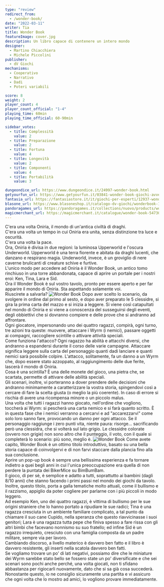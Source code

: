 ```yaml
---
type: "review"
redirect_from:
  - /wonder-book/
date: "2022-03-11"
writer: Tia
title: Wonder Book
featureImage: cover.jpg
description: Un libro capace di contenere un intero mondo
designer:
  - Martino Chiacchiera
  - Michele Piccolini
publisher:
  - dV Giochi
mechanisms:
  - Cooperativo
  - Narrativo
  - Dadi
  - Poteri variabili

score: 8
weight: 2
player_count: 4
player_count_official: "1-4"
playing_time: 60min
playing_time_official: 60-90min

sidebar_votes:
  - title: Complessità
    value: 2
  - title: Preparazione
    value: 2
  - title: Fortuna
    value: 4
  - title: Longevità
    value: 2
  - title: Componenti
    value: 4
  - title: Portabilità
    value: 3

dungeondice_url: https://www.dungeondice.it/24997-wonder-book.html
getyourfun_url: https://www.getyourfun.it/03841-wonder-book-giochi-avventura.html
fantasia_url: https://fantasiastore.it/it/giochi-per-esperti/12937-wonder-book.html
blasone_url: https://www.blasoneshop.it/catalogo-dv-giochi/wonderbook-102-1118
pandoragames_url: https://pandoragames.it/collections/nuovo/products/wonder-book
magicmerchant_url: https://magicmerchant.it/catalogue/wonder-book-54730/
---
```


<Setting>
  C'era una volta Oniria, il mondo di un'antica civiltà di draghi.
  <br />
  C'era una volta un tempo in cui Oniria era unita, senza distinzione tra luce e
  oscurità.
  <br />
  C'era una volta la pace.
  <br />
  Ora, Oniria è divisa in due regioni: la luminosa Upperworld e l'oscura
  Underworld. Upperworld è una terra fiorente e abitata da draghi lucenti, che
  danzano e respirano magia. Underworld, invece, è un groviglio di nere caverne
  brulicanti di creature schive e furtive.
  <br />
  L'unico modo per accedere ad Oniria è il Wonder Book, un antico tomo rinchiuso
  in una torre abbandonata, capace di aprire un portale per i nostri eroi: Ken,
  Tina, Lara e Sid.
  <br />
  Ora il Wonder Book è sul vostro tavolo, pronto per essere aperto e per far
  apparire il mondo di Oniria. Sta aspettando solamente voi.
  <br />
  Riuscirete a salvarla?
</Setting>

<img src="./game1.jpg" alt="Wonder Book" />

<Rules>
  Dopo aver scelto lo scenario, da svolgere in ordine dal primo al sesto, e dopo
  aver preparato le 5 clessidre, si gira la prima carta del mazzo e si inizia a
  leggere. Si viene così catapultati nel mondo di Oniria e si viene a conoscenza
  del susseguirsi degli eventi, degli obbiettivi che si dovranno compiere e
  delle prove che si andranno ad affrontare.
  <br />
  Ogni giocatore, impersonando uno dei quattro ragazzi, compirà, ogni turno, tre
  azioni tra queste: muovere, attaccare i Wyrm (i nemici), passare oggetti ai
  compagni, raccogliere scintille o attivare attività speciali.
  <br />
  Come funziona l'attacco? Ogni ragazzo ha abilità e attacchi diversi, che
  andranno a espandersi durante il corso delle varie campagne. Attaccare
  significa leggere sulla carta del personaggio quanti dadi lanciare e quanti
  nemici sarà possibile colpire. L'attacco, solitamente, fa un danno a un Wyrm
  che, dopo essere stato azzoppato, al raggiungimento delle due ferite, lascerà
  il mondo di Oniria.
  <br />
  Cosa è una scintilla? È una delle monete del gioco, una pietra che, se
  scartata, permette di attivare delle abilità speciali.
  <br />
  Gli scenari, inoltre, vi porteranno a dover prendere delle decisioni che
  andranno minimamente a caratterizzare la vostra storia, spingendovi così a
  cercare di fare la scelta giusta (o meglio la più coerente). In caso di errore
  si rischia di avere una ricompensa minore o un piccolo malus.
  <br />
  Una volta che tutti i ragazzi hanno giocato, nell'ordine che vogliono,
  toccherà ai Wyrm: si pescherà una carta nemico e si farà quanto scritto. È in
  questa fase che i nemici verranno a cercarvi e ad "accarezzarvi" come solo
  loro sanno fare, provocando un danno per ogni attacco. Se il personaggio
  raggiunge i zero punti vita, niente paura: risorge... sacrificando però una
  clessidra, che si volterà sul lato grigio. Le clessidre colorate (ovvero non
  grigie) non sono altro che il punteggio, il voto, con il quale si completerà
  lo scenario: più sono, meglio è.
</Rules>

<img src="./game2.jpg" alt="Wonder Book" />

<Feedback>
  Come avete capito, Wonder Book è un ottimo titolo introduttivo, basato su una
  bella storia capace di coinvolgervi e di non farvi staccare dalla plancia fino
  alla sua conclusione.
  <br />
  Aprire un pop-up book è sempre una bellissima esperienza e fa tornare indietro
  a quei begli anni in cui l'unica preoccupazione era quella di non perdere la
  puntata dei BikerMice su BimBumBam.
  <br />
  Il gioco, di per sè, è semplice e adatto a tutti, soprattutto ai bambini
  (dagli 8/10 anni) che stanno facendo i primi passi nel mondo dei giochi da
  tavolo.
  <br />
  Inoltre, questo titolo, porta a galla tematiche molto attuali, come il
  bullismo e il razzismo, appiglio da poter cogliere per parlarne con i più
  piccoli in modo leggero.
  <br />
  Ad esempio Ken, uno dei quattro ragazzi, è vittima di bullismo per le sue
  origini straniere che lo hanno portato a ripudiare le sue radici; Tina è una
  ragazza cresciuta in un ambiente familiare complicato, a tal punto da chiamare
  il suo cane Cupido, nella speranza che questo riavvicinasse i suoi genitori;
  Lara è una ragazza tutta pepe che finiva spesso a fare rissa con gli altri
  bimbi che facevano nonnismo su suo fratello; ed infine Sid è un ragazzo
  irrequieto, cresciuto con una famiglia composta da un padre militare, sempre
  via per lavoro.
  <br />
  Cambiando discorso, a livello materico è davvero ben fatto e il libro è
  davvero resistente, gli inserti nella scatola davvero ben fatti.
  <br />
  Se vogliamo trovare un po' di lati negativi, possiamo dire che le miniature
  dei Wyrm sarebbe stato bello se fossero state un po' diversificate e che sei
  scenari sono pochi anche perché, una volta giocati, non ti sfidano abbastanza
  per rigiocarli nuovamente, dato che si sa già cosa succederà.
  <br />
  Nonostante questo, io ne consiglio sicuramente una partita e vi assicuro che
  ogni volta che lo mostro ad amici, lo vogliono provare immediatamente.
</Feedback>

<Instagram id="Ca9Y4lQDBNs" />
